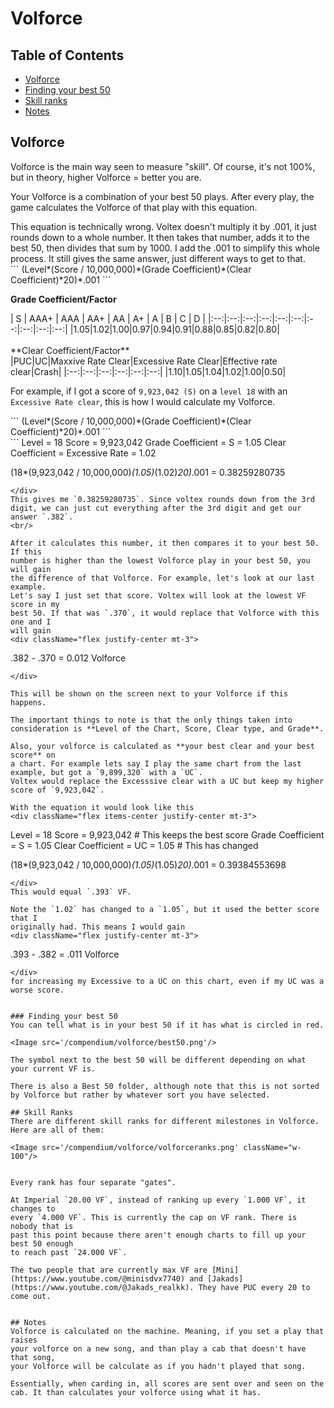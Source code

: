 
# Volforce

## Table of Contents
- [Volforce](#volforce)
- [Finding your best 50](#finding-you-best-50)
- [Skill ranks](#skill-ranks)
- [Notes](#notes)

## Volforce
Volforce is the main way seen to measure "skill". Of course, it's not 100%, but in theory, higher Volforce = better you are. 

Your Volforce is a combination of your best 50 plays. After every play, the game calculates the Volforce of that play with this equation.

<Callout>
This equation is technically wrong. Voltex doesn't multiply it by .001, it just rounds down to a whole number. It then takes that number, adds it to the best 50, then divides that sum by 1000. I add the .001 to simplify this whole process. It still gives the same answer, just different ways to get to that.
</Callout>
<br/>
<div className="text-center">
 ```
(Level*(Score / 10,000,000)*(Grade Coefficient)*(Clear Coefficient)*20)*.001
```

 **Grade Coefficient/Factor**
</div>

<div className="flex justify-center mt-2">
| S | AAA+ | AAA | AA+ | AA | A+ | A | B | C | D |
|:--:|:--:|:--:|:--:|:--:|:--:|:--:|:--:|:--:|:--:|
|1.05|1.02|1.00|0.97|0.94|0.91|0.88|0.85|0.82|0.80|
</div>

<br/>
<div className="text-center">
  **Clear Coefficient/Factor**
</div>

<div className="flex justify-center mt-2">
|PUC|UC|Maxxive Rate Clear|Excessive Rate Clear|Effective rate clear|Crash|
|:--:|:--:|:--:|:--:|:--:|:--:|
|1.10|1.05|1.04|1.02|1.00|0.50|
</div>

For example, if I got a score of `9,923,042 (S)` on a `level 18` with an `Excessive Rate clear`, this is how I would calculate my Volforce.
<div className="text-center mt-3">
 ```
(Level*(Score / 10,000,000)*(Grade Coefficient)*(Clear Coefficient)*20)*.001
```
</div>
<div className="flex justify-center mt-3">
```
Level             = 18
Score             = 9,923,042
Grade Coefficient = S = 1.05
Clear Coefficient = Excessive Rate = 1.02
 
  (18*(9,923,042 / 10,000,000)*(1.05)*(1.02)*20)*.001 
                  = 0.38259280735

```
</div>
This gives me `0.38259280735`. Since voltex rounds down from the 3rd digit, we can just cut everything after the 3rd digit and get our answer `.382`.
<br/>

After it calculates this number, it then compares it to your best 50. If this
number is higher than the lowest Volforce play in your best 50, you will gain
the difference of that Volforce. For example, let's look at our last example.
Let's say I just set that score. Voltex will look at the lowest VF score in my
best 50. If that was `.370`, it would replace that Volforce with this one and I
will gain 
<div className="flex justify-center mt-3">
```
.382 - .370 = 0.012 Volforce 
```
</div>

This will be shown on the screen next to your Volforce if this happens.

The important things to note is that the only things taken into consideration is **Level of the Chart, Score, Clear type, and Grade**.

Also, your volforce is calculated as **your best clear and your best score** on
a chart. For example lets say I play the same chart from the last example, but got a `9,899,320` with a `UC`.
Voltex would replace the Excesssive clear with a UC but keep my higher score of `9,923,042`.

With the equation it would look like this
<div className="flex items-center justify-center mt-3">
```
Level             = 18
Score             = 9,923,042 # This keeps the best score
Grade Coefficient = S = 1.05
Clear Coefficient = UC = 1.05 # This has changed 
 
  (18*(9,923,042 / 10,000,000)*(1.05)*(1.05)*20)*.001 
                  = 0.39384553698

```
</div>
This would equal `.393` VF.

Note the `1.02` has changed to a `1.05`, but it used the better score that I
originally had. This means I would gain 
<div className="flex justify-center mt-3">
```
.393 - .382  = .011 Volforce
```
</div>
for increasing my Excessive to a UC on this chart, even if my UC was a worse score.


### Finding your best 50
You can tell what is in your best 50 if it has what is circled in red.

<Image src='/compendium/volforce/best50.png'/>

The symbol next to the best 50 will be different depending on what your current VF is.

There is also a Best 50 folder, although note that this is not sorted by Volforce but rather by whatever sort you have selected.

## Skill Ranks
There are different skill ranks for different milestones in Volforce. Here are all of them:

<Image src='/compendium/volforce/volforceranks.png' className="w-100"/>


Every rank has four separate "gates".

At Imperial `20.00 VF`, instead of ranking up every `1.000 VF`, it changes to
every `4.000 VF`. This is currently the cap on VF rank. There is nobody that is
past this point because there aren't enough charts to fill up your best 50 enough
to reach past `24.000 VF`.

The two people that are currently max VF are [Mini](https://www.youtube.com/@minisdvx7740) and [Jakads](https://www.youtube.com/@Jakads_realkk). They have PUC every 20 to come out. 


## Notes
Volforce is calculated on the machine. Meaning, if you set a play that raises
your volforce on a new song, and than play a cab that doesn't have that song,
your Volforce will be calculate as if you hadn't played that song.

Essentially, when carding in, all scores are sent over and seen on the cab. It than calculates your volforce using what it has.



